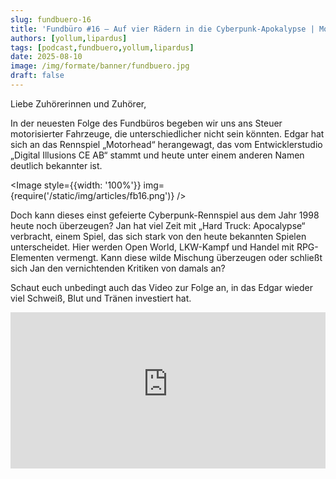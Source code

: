 ---
slug: fundbuero-16
title: 'Fundbüro #16 – Auf vier Rädern in die Cyberpunk-Apokalypse | Motorhead und Hard Truck: Apocalypse'
authors: [yollum,lipardus]
tags: [podcast,fundbuero,yollum,lipardus]
date: 2025-08-10
image: /img/formate/banner/fundbuero.jpg
draft: false
---





Liebe Zuhörerinnen und Zuhörer,

In der neuesten Folge des Fundbüros begeben wir uns ans Steuer motorisierter Fahrzeuge, die unterschiedlicher nicht sein könnten. Edgar hat sich an das Rennspiel „Motorhead“ herangewagt, das vom Entwicklerstudio „Digital Illusions CE AB“ stammt und heute unter einem anderen Namen deutlich bekannter ist.

<Image style={{width: '100%'}} img={require('/static/img/articles/fb16.png')} />

<!--truncate-->

Doch kann dieses einst gefeierte Cyberpunk-Rennspiel aus dem Jahr 1998 heute noch überzeugen? Jan hat viel Zeit mit „Hard Truck: Apocalypse“ verbracht, einem Spiel, das sich stark von den heute bekannten Spielen unterscheidet. Hier werden Open World, LKW-Kampf und Handel mit RPG-Elementen vermengt. Kann diese wilde Mischung überzeugen oder schließt sich Jan den vernichtenden Kritiken von damals an?

Schaut euch unbedingt auch das Video zur Folge an, in das Edgar wieder viel Schweiß, Blut und Tränen investiert hat.

<div className="youtube-embed">
    <iframe width="100%" height="250" src="https://www.youtube-nocookie.com/embed/BZudYGEettU?si=XUj_N8yj8IlTxBv6"
            title="Fundbüro #16 – Auf vier Rädern in die Cyberpunk-Apokalypse | Motorhead und Hard Truck: Apocalypse"
            frameborder="0"
            allow="accelerometer; autoplay; clipboard-write; encrypted-media; gyroscope; picture-in-picture; web-share"
            referrerpolicy="strict-origin-when-cross-origin" allowfullscreen />
</div>

Als besonderes Extra könnt ihr das gesamte Gameplay von Hard Truck: Apocalypse auf Jans YouTube-Kanal anschauen und ihn auf seiner Reise begleiten:

<div className="youtube-embed">
    <iframe width="100%" height="250" src="https://www.youtube-nocookie.com/embed/jxsDVpi449c?si=GULFJI9eXQ2TNjPI"
            title="Endlich erwachsen 🚚 Hard Truck: Apocalypse #001" frameborder="0"
            allow="accelerometer; autoplay; clipboard-write; encrypted-media; gyroscope; picture-in-picture; web-share"
            referrerpolicy="strict-origin-when-cross-origin" allowfullscreen />
</div>

Weiterhin gilt: Empfehlt uns gerne weiter – ob an Familie, Freunde oder den Hund vom Nachbarn – und hinterlasst uns gerne Feedback.

Wir wünschen euch jetzt erst einmal viel Spaß mit der neuen Folge!

Edgar und Jan

<ReactPlayer
    width="100%"
    height="50px"
    controls
    src='https://m10z.picnotes.de/Fundbuero/Fundbuero_016.mp3'
/>
